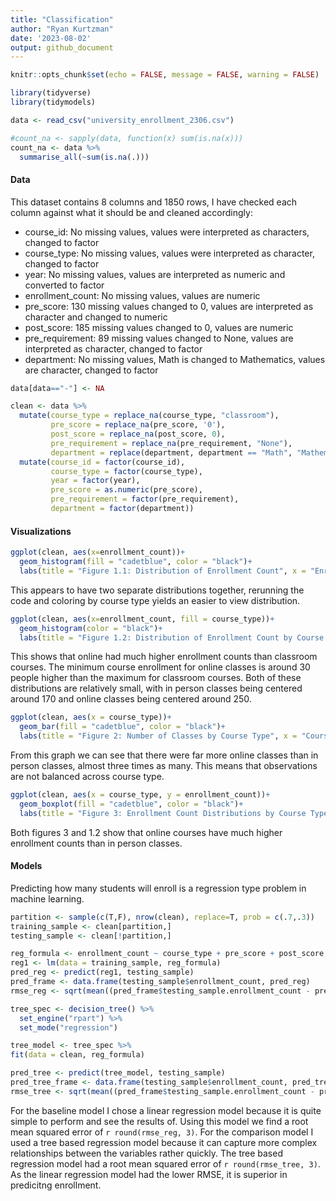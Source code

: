 ```yaml
---
title: "Classification"
author: "Ryan Kurtzman"
date: '2023-08-02'
output: github_document
---
```


```r
knitr::opts_chunk$set(echo = FALSE, message = FALSE, warning = FALSE)
```
```r
library(tidyverse)
library(tidymodels)
```

```r
data <- read_csv("university_enrollment_2306.csv")
```
```r
#count_na <- sapply(data, function(x) sum(is.na(x)))
count_na <- data %>%
  summarise_all(~sum(is.na(.)))
```
#### **Data**

This dataset contains 8 columns and 1850 rows, I have checked each column against what it should be and cleaned accordingly:

- course_id: No missing values, values were interpreted as characters, changed to factor
- course_type: No missing values, values were interpreted as character, changed to factor
- year: No missing values, values are interpreted as numeric and converted to factor
- enrollment_count: No missing values, values are numeric
- pre_score: 130 missing values changed to 0, values are interpreted as character and changed to numeric
- post_score: 185 missing values changed to 0, values are numeric
- pre_requirement: 89 missing values changed to None, values are interpreted as character, changed to factor
- department: No missing values, Math is changed to Mathematics, values are character, changed to factor


```r
data[data=="-"] <- NA

clean <- data %>%
  mutate(course_type = replace_na(course_type, "classroom"),
         pre_score = replace_na(pre_score, '0'),
         post_score = replace_na(post_score, 0),
         pre_requirement = replace_na(pre_requirement, "None"),
         department = replace(department, department == "Math", "Mathematics"))  %>%
  mutate(course_id = factor(course_id),
         course_type = factor(course_type),
         year = factor(year),
         pre_score = as.numeric(pre_score),
         pre_requirement = factor(pre_requirement),
         department = factor(department))
```
#### **Visualizations**
```r
ggplot(clean, aes(x=enrollment_count))+
  geom_histogram(fill = "cadetblue", color = "black")+
  labs(title = "Figure 1.1: Distribution of Enrollment Count", x = "Enrollment Count", y = "Count")
```
This appears to have two separate distributions together, rerunning the code and coloring by course type yields an easier to view distribution.
```r
ggplot(clean, aes(x=enrollment_count, fill = course_type))+
  geom_histogram(color = "black")+
  labs(title = "Figure 1.2: Distribution of Enrollment Count by Course Type", x = "Enrollment Count", y = "Count")
```
This shows that online had much higher enrollment counts than classroom courses. The minimum course enrollment for online classes is around 30 people higher than the maximum for classroom courses. Both of these distributions are relatively small, with in person classes being centered around 170 and online classes being centered around 250.

```r
ggplot(clean, aes(x = course_type))+
  geom_bar(fill = "cadetblue", color = "black")+
  labs(title = "Figure 2: Number of Classes by Course Type", x = "Course Type", y = "Number of Classes")
```
From this graph we can see that there were far more online classes than in person classes, almost three times as many. This means that observations are not balanced across course type.

```r
ggplot(clean, aes(x = course_type, y = enrollment_count))+
  geom_boxplot(fill = "cadetblue", color = "black")+
  labs(title = "Figure 3: Enrollment Count Distributions by Course Type", x = "Course Type", y = "Enrollment Count")
```
Both figures 3 and 1.2 show that online courses have much higher enrollment counts than in person classes.

#### **Models**

Predicting how many students will enroll is a regression type problem in machine learning.

```r
partition <- sample(c(T,F), nrow(clean), replace=T, prob = c(.7,.3))
training_sample <- clean[partition,]
testing_sample <- clean[!partition,]
```


```r
reg_formula <- enrollment_count ~ course_type + pre_score + post_score + pre_requirement + department + year
reg1 <- lm(data = training_sample, reg_formula)
pred_reg <- predict(reg1, testing_sample)
pred_frame <- data.frame(testing_sample$enrollment_count, pred_reg)
rmse_reg <- sqrt(mean((pred_frame$testing_sample.enrollment_count - pred_frame$pred_reg)^2))
```


```r
tree_spec <- decision_tree() %>% 
  set_engine("rpart") %>% 
  set_mode("regression")

tree_model <- tree_spec %>% 
fit(data = clean, reg_formula)
```

```r
pred_tree <- predict(tree_model, testing_sample)
pred_tree_frame <- data.frame(testing_sample$enrollment_count, pred_tree)
rmse_tree <- sqrt(mean((pred_frame$testing_sample.enrollment_count - pred_tree_frame$.pred)^2))
```


For the baseline model I chose a linear regression model because it is quite simple to perform and see the results of. Using this model we find a root mean squared error of `r round(rmse_reg, 3)`. For the comparison model I used a tree based regression model because it can capture more complex relationships between the variables rather quickly. The tree based regression model had a root mean squared error of `r round(rmse_tree, 3)`. As the linear regression model had the lower RMSE, it is superior in predicitng enrollment.


